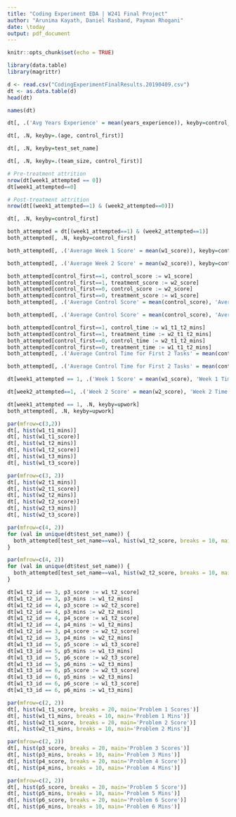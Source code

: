 ```yaml
---
title: "Coding Experiment EDA | W241 Final Project"
author: "Arunima Kayath, Daniel Rasband, Payman Rhogani"
date: \today
output: pdf_document
---
```


```r
knitr::opts_chunk$set(echo = TRUE)
```

```r
library(data.table)
library(magrittr)
```


```r
d <- read.csv("CodingExperimentFinalResults.20190409.csv")
dt <- as.data.table(d)
head(dt)
```

```r
names(dt)
```

```r
dt[, .('Avg Years Experience' = mean(years_experience)), keyby=control_first]
```

```r
dt[, .N, keyby=.(age, control_first)]
```

```r
dt[, .N, keyby=test_set_name]
```


```r
dt[, .N, keyby=.(team_size, control_first)]
```

```r
# Pre-treatment attrition
nrow(dt[week1_attempted == 0])
dt[week1_attempted==0]
```

```r
# Post-treatment attrition
nrow(dt[(week1_attempted==1) & (week2_attempted==0)])
```

```r
dt[, .N, keyby=control_first]
```

```r
both_attempted = dt[(week1_attempted==1) & (week2_attempted==1)]
both_attempted[, .N, keyby=control_first]
```

```r
both_attempted[, .('Average Week 1 Score' = mean(w1_score)), keyby=control_first]
```

```r
both_attempted[, .('Average Week 2 Score' = mean(w2_score)), keyby=control_first]
```

```r
both_attempted[control_first==1, control_score := w1_score]
both_attempted[control_first==1, treatment_score := w2_score]
both_attempted[control_first==0, control_score := w2_score]
both_attempted[control_first==0, treatment_score := w1_score]
both_attempted[, .('Average Control Score' = mean(control_score), 'Average Treatment Score' = mean(treatment_score))]
```

```r
both_attempted[, .('Average Control Score' = mean(control_score), 'Average Treatment Score' = mean(treatment_score)), keyby=.(upwork)]
```


```r
both_attempted[control_first==1, control_time := w1_t1_t2_mins]
both_attempted[control_first==1, treatment_time := w2_t1_t2_mins]
both_attempted[control_first==0, control_time := w2_t1_t2_mins]
both_attempted[control_first==0, treatment_time := w1_t1_t2_mins]
both_attempted[, .('Average Control Time for First 2 Tasks' = mean(control_time), 'Average Treatment Time for First 2 Tasks' = mean(treatment_time))]
```

```r
both_attempted[, .('Average Control Time for First 2 Tasks' = mean(control_time), 'Average Treatment Time for First 2 Tasks' = mean(treatment_time)), keyby=control_first]
```

```r
dt[week1_attempted == 1, .('Week 1 Score' = mean(w1_score), 'Week 1 Time' = mean(w1_t1_t2_mins)), keyby=control_first]
```


```r
dt[week2_attempted==1, .('Week 2 Score' = mean(w2_score), 'Week 2 Time' = mean(w2_t1_t2_mins)), keyby=.(upwork, control_first)]
```

```r
dt[week1_attempted == 1, .N, keyby=upwork]
both_attempted[, .N, keyby=upwork]
```

```r
par(mfrow=c(3,2))
dt[, hist(w1_t1_mins)]
dt[, hist(w1_t1_score)]
dt[, hist(w1_t2_mins)]
dt[, hist(w1_t2_score)]
dt[, hist(w1_t3_mins)]
dt[, hist(w1_t3_score)]

par(mfrow=c(3, 2))
dt[, hist(w2_t1_mins)]
dt[, hist(w2_t1_score)]
dt[, hist(w2_t2_mins)]
dt[, hist(w2_t2_score)]
dt[, hist(w2_t3_mins)]
dt[, hist(w2_t3_score)]
```

```r
par(mfrow=c(4, 2))
for (val in unique(dt$test_set_name)) {
  both_attempted[test_set_name==val, hist(w1_t2_score, breaks = 10, main=val)]
}
```

```r
par(mfrow=c(4, 2))
for (val in unique(dt$test_set_name)) {
  both_attempted[test_set_name==val, hist(w2_t2_score, breaks = 10, main=val)]
}
```

```r
dt[w1_t2_id == 3, p3_score := w1_t2_score]
dt[w1_t2_id == 3, p3_mins := w1_t2_mins]
dt[w1_t2_id == 4, p3_score := w2_t2_score]
dt[w1_t2_id == 4, p3_mins := w2_t2_mins]
dt[w1_t2_id == 4, p4_score := w1_t2_score]
dt[w1_t2_id == 4, p4_mins := w1_t2_mins]
dt[w1_t2_id == 3, p4_score := w2_t2_score]
dt[w1_t2_id == 3, p4_mins := w2_t2_mins]
dt[w1_t3_id == 5, p5_score := w1_t3_score]
dt[w1_t3_id == 5, p5_mins := w1_t3_mins]
dt[w1_t3_id == 5, p6_score := w2_t3_score]
dt[w1_t3_id == 5, p6_mins := w2_t3_mins]
dt[w1_t3_id == 6, p5_score := w2_t3_score]
dt[w1_t3_id == 6, p5_mins := w2_t3_mins]
dt[w1_t3_id == 6, p6_score := w1_t3_score]
dt[w1_t3_id == 6, p6_mins := w1_t3_mins]
```

```r
par(mfrow=c(2, 2))
dt[, hist(w1_t1_score, breaks = 20, main='Problem 1 Scores')]
dt[, hist(w1_t1_mins, breaks = 10, main='Problem 1 Mins')]
dt[, hist(w2_t1_score, breaks = 20, main='Problem 2 Score')]
dt[, hist(w2_t1_mins, breaks = 10, main='Problem 2 Mins')]

par(mfrow=c(2, 2))
dt[, hist(p3_score, breaks = 20, main='Problem 3 Scores')]
dt[, hist(p3_mins, breaks = 10, main='Problem 3 Mins')]
dt[, hist(p4_score, breaks = 20, main='Problem 4 Score')]
dt[, hist(p4_mins, breaks = 10, main='Problem 4 Mins')]

par(mfrow=c(2, 2))
dt[, hist(p5_score, breaks = 20, main='Problem 5 Score')]
dt[, hist(p5_mins, breaks = 10, main='Problem 5 Mins')]
dt[, hist(p6_score, breaks = 20, main='Problem 6 Score')]
dt[, hist(p6_mins, breaks = 10, main='Problem 6 Mins')]
```

